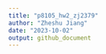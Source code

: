 ```yaml
---
title: "p8105_hw2_zj2379"
author: "Zheshu Jiang"
date: "2023-10-02"
output: github_document
---
```


